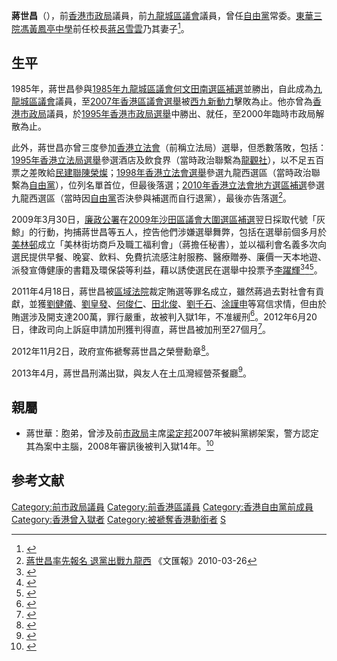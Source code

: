 '''蔣世昌'''（{{bd|1955年|11月23日||}}），前[[香港市政局|香港市政局]]議員，前[[九龍城區議會|九龍城區議會]]議員，曾任[[自由黨_(香港)|自由黨]]常委。[[東華三院馮黃鳳亭中學|東華三院馮黃鳳亭中學]]前任校長[[蔣呂雪雲|蔣呂雪雲]]乃其妻子<ref>{{cite news |url=http://202.55.1.84/news/12/01/19/SD-1443724.htm |publisher=[[大公報|大公報]] |title=東華歷屆主席宴林瑞麟 |date=2012-01-19 |language=zh-hant |accessdate=2015-07-10 |archive-date=2015-07-11 |archive-url=https://web.archive.org/web/20150711102149/http://202.55.1.84/news/12/01/19/SD-1443724.htm |dead-url=yes }}</ref>。

==生平==
1985年，蔣世昌參與[[1985年香港區議會選舉#議席變化|1985年九龍城區議會何文田南選區補選]]並勝出，自此成為[[九龍城區議會|九龍城區議會]]議員，至[[2007年香港區議會選舉|2007年香港區議會選舉]]被[[西九新動力|西九新動力]]擊敗為止。他亦曾為[[香港市政局|香港市政局]]議員，於[[1995年香港市政局及區域市政局選舉|1995年香港市政局選舉]]中勝出、就任，至2000年臨時市政局解散為止。

此外，蔣世昌亦曾三度參加[[香港立法會|香港立法會]]（前稱立法局）選舉，但悉數落敗，包括：[[1995年香港立法局選舉|1995年香港立法局選舉]]參選酒店及飲食界（當時政治聯繫為[[龍觀社|龍觀社]]），以不足五百票之差敗給[[民建聯|民建聯]][[陳榮燦|陳榮燦]]；[[1998年香港立法會選舉|1998年香港立法會選舉]]參選九龍西選區（當時政治聯繫為[[自由黨_(香港)|自由黨]]），位列名單首位，但最後落選；[[2010年香港立法會地方選區補選|2010年香港立法會地方選區補選]]參選九龍西選區（當時因[[自由黨_(香港)|自由黨]]否決參與補選而自行退黨），最後亦告落選<ref>[http://paper.wenweipo.com/2010/03/26/HK1003260020.htm 蔣世昌率先報名 退黨出戰九龍西] {{Wayback|url=http://paper.wenweipo.com/2010/03/26/HK1003260020.htm |date=20100401081712 }}《文匯報》2010-03-26</ref>。

2009年3月30日，[[廉政公署|廉政公署]]在[[香港特別行政區第3屆區議會補選#2009年沙田區議會大圍選區補選|2009年沙田區議會大圍選區補選]]翌日採取代號「灰鯨」的行動，拘捕蔣世昌等五人，控告他們涉嫌選舉舞弊，包括在選舉前個多月於[[美林邨|美林邨]]成立「美林街坊商戶及職工福利會」（蔣擔任秘書），並以福利會名義多次向選民提供早餐、晚宴、飲料、免費抗流感注射服務、醫療贈券、廉價一天本地遊、派發宣傳健康的書籍及環保袋等利益，藉以誘使選民在選舉中投票予[[李躍輝|李躍輝]]<ref>{{cite news|url=http://hk.news.yahoo.com/article/100325/4/h7c0.html|title=被控賄選 蔣世昌出戰九西補選|publisher=《[[明報|明報]]》|date=2009-03-26|language=zh-hant|accessdate=2010-03-26|archive-date=2010-03-29|archive-url=https://web.archive.org/web/20100329155111/http://hk.news.yahoo.com/article/100325/4/h7c0.html|dead-url=no}}</ref><ref>{{cite news |url=http://the-sun.on.cc/cnt/news/20100114/00407_020.html?pubdate=20100114 |title=李躍輝蔣世昌涉區會補選舞弊 |publisher=《[[太陽報_(香港)|太陽報 (香港)]]》 |date=2010-01-14 |language=zh-hant |accessdate=2011-04-18 |archive-date=2016-03-05 |archive-url=https://web.archive.org/web/20160305005108/http://the-sun.on.cc/cnt/news/20100114/00407_020.html?pubdate=20100114 |dead-url=no }}</ref><ref>{{cite news |url=http://the-sun.on.cc/cnt/news/20110415/00407_024.html |title=李躍輝蔣世昌賄選勢判監 |publisher=《[[太陽報_(香港)|太陽報 (香港)]]》 |date=2011-04-15 |language=zh-hant |accessdate=2011-04-18 |archive-date=2011-09-20 |archive-url=https://web.archive.org/web/20110920084029/http://the-sun.on.cc/cnt/news/20110415/00407_024.html |dead-url=no }}</ref>。

2011年4月18日，蔣世昌被[[區域法院|區域法院]]裁定賄選等罪名成立，雖然蔣過去對社會有貢獻，並獲[[劉健儀|劉健儀]]、[[劉皇發|劉皇發]]、[[何俊仁|何俊仁]]、[[田北俊|田北俊]]、[[劉千石|劉千石]]、[[涂謹申|涂謹申]]等寫信求情，但由於賄選涉及開支達200萬，罪行嚴重，故被判入獄1年，不准緩刑<ref>{{cite news|url=http://hk.news.yahoo.com/article/110418/4/nv66.html|title=李躍輝賄選 判囚21個月|publisher=《[[明報|明報]]》|date=2011-04-18|language=zh-hant|accessdate=2011-04-18|archive-date=2011-04-23|archive-url=https://web.archive.org/web/20110423014630/http://hk.news.yahoo.com/article/110418/4/nv66.html|dead-url=no}}</ref>。2012年6月20日，律政司向上訴庭申請加刑獲判得直，蔣世昌被加刑至27個月<ref>{{cite news|url=http://news.on.cc/cnt/news/20120620/bkn-20120620151536785-0620_00822_001.html|title=李躍輝賄選案5被告同被加刑|publisher=《[[東方日報_(香港)|東方日報 (香港)]]》|date=2012-06-20|language=zh-hant|accessdate=2012-06-20|archive-date=2016-03-04|archive-url=https://web.archive.org/web/20160304233630/http://news.on.cc/cnt/news/20120620/bkn-20120620151536785-0620_00822_001.html|dead-url=no}}</ref>。

2012年11月2日，政府宣佈褫奪蔣世昌之榮譽勳章<ref>{{cite journal |url=http://www.gld.gov.hk/cgi-bin/gld/egazette/gazettefiles.cgi?lang=c&year=2012&month=11&day=2&vol=16&no=44&gn=7055&header=1&part=0&df=1&nt=gn&newfile=1&acurrentpage=12&agree=1&gaz_type=mg |journal=[[香港政府憲報|香港政府憲報]] |volume=第16卷|issue=第44期|title=第7055號公告|date=2012-11-02|language=zh-hant }}</ref>。

2013年4月，蔣世昌刑滿出獄，與友人在土瓜灣經營茶餐廳<ref>{{cite news |url=http://hk.apple.nextmedia.com/news/art/20130730/18355399 |title=八方人物：蔣世昌出獄　賣奶茶重生 |publisher=[[蘋果日報_(香港)|蘋果日報 (香港)]] |date=2013-07-30 |language=zh-hant |accessdate=2015-01-19 |archive-date=2015-01-19 |archive-url=https://web.archive.org/web/20150119144329/http://hk.apple.nextmedia.com/news/art/20130730/18355399 |dead-url=no }}</ref>。

==親屬==
* 蔣世華：胞弟，曾涉及前[[市政局_(香港)|市政局]]主席[[梁定邦_(醫生)|梁定邦]]2007年被糾黨綁架案，警方認定其為案中主腦，2008年審訊後被判入獄14年。<ref>{{Cite news |url=http://std.stheadline.com/daily/article/detail/757185-港聞-綁架梁定邦+主謀囚14年 |title=綁架梁定邦 主謀囚14年 |date=2008-09-27 |work=星島日報}}</ref>

==参考文献==
{{Reflist}}

{{Authority control}}
{{DEFAULTSORT:J}}
[[Category:前市政局議員|Category:前市政局議員]]
[[Category:前香港區議員|Category:前香港區議員]]
[[Category:香港自由黨前成員|Category:香港自由黨前成員]]
[[Category:香港曾入獄者|Category:香港曾入獄者]]
[[Category:被褫奪香港勳銜者|Category:被褫奪香港勳銜者]]
[[Category:蔣姓|S]]